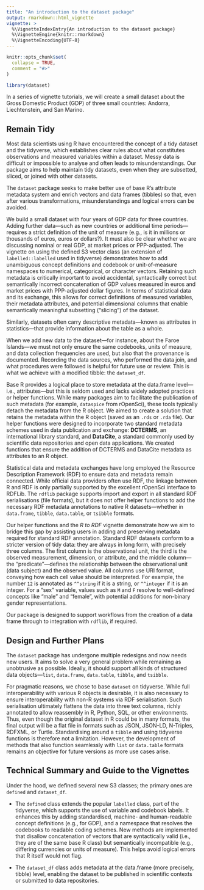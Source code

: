 ```yaml
---
title: "An introduction to the dataset package"
output: rmarkdown::html_vignette
vignette: >
  %\VignetteIndexEntry{An introduction to the dataset package}
  %\VignetteEngine{knitr::rmarkdown}
  %\VignetteEncoding{UTF-8}
---
```


```r
knitr::opts_chunk$set(
  collapse = TRUE,
  comment = "#>"
)
```

```r
library(dataset)
```

In a series of vignette tutorials, we will create a small dataset about the Gross Domestic Product (GDP) of three small countries: Andorra, Liechtenstein, and San Marino.

## Remain Tidy

Most data scientists using R have encountered the concept of a tidy dataset and the tidyverse, which establishes clear rules about what constitutes observations and measured variables within a dataset. Messy data is difficult or impossible to analyse and often leads to misunderstandings. Our package aims to help maintain tidy datasets, even when they are subsetted, sliced, or joined with other datasets.

The `dataset` package seeks to make better use of base R’s attribute metadata system and enrich vectors and data frames (tibbles) so that, even after various transformations, misunderstandings and logical errors can be avoided.

We build a small dataset with four years of GDP data for three countries. Adding further data—such as new countries or additional time periods—requires a strict definition of the unit of measure (e.g., is it in millions or thousands of euros, euros or dollars?). It must also be clear whether we are discussing nominal or real GDP, at market prices or PPP-adjusted. The vignette on using the defined S3 vector class (an extension of `labelled::labelled` used in tidyverse) demonstrates how to add unambiguous concept definitions and codebook or unit-of-measure namespaces to numerical, categorical, or character vectors. Retaining such metadata is critically important to avoid accidental, syntactically correct but semantically incorrect concatenation of GDP values measured in euros and market prices with PPP-adjusted dollar figures. In terms of statistical data and its exchange, this allows for correct definitions of measured variables, their metadata attributes, and potential dimensional columns that enable semantically meaningful subsetting ("slicing") of the dataset.

Similarly, datasets often carry descriptive metadata—known as attributes in statistics—that provide information about the table as a whole.

When we add new data to the dataset—for instance, about the Faroe Islands—we must not only ensure the same codebooks, units of measure, and data collection frequencies are used, but also that the provenance is documented. Recording the data sources, who performed the data join, and what procedures were followed is helpful for future use or review. This is what we achieve with a modified tibble: the `dataset_df`.

Base R provides a logical place to store metadata at the data.frame level—i.e., attributes—but this is seldom used and lacks widely adopted practices or helper functions. While many packages aim to facilitate the publication of such metadata (for example, `dataspice` from rOpenSci), these tools typically detach the metadata from the R object. We aimed to create a solution that retains the metadata within the R object (saved as an `.rds` or `.rda` file). Our helper functions were designed to incorporate two standard metadata schemes used in data publication and exchange: **DCTERMS**, an international library standard, and **DataCite**, a standard commonly used by scientific data repositories and open data applications. We created functions that ensure the addition of DCTERMS and DataCite metadata as attributes to an R object.

Statistical data and metadata exchanges have long employed the Resource Description Framework (RDF) to ensure data and metadata remain connected. While official data providers often use RDF, the linkage between R and RDF is only partially supported by the excellent rOpenSci interface to RDFLib. The `rdflib` package supports import and export in all standard RDF serialisations (file formats), but it does not offer helper functions to add the necessary RDF metadata annotations to native R datasets—whether in `data.frame`, `tibble`, `data.table`, or `tsibble` formats.

Our helper functions and the *R to RDF* vignette demonstrate how we aim to bridge this gap by assisting users in adding and preserving metadata required for standard RDF annotation. Standard RDF datasets conform to a stricter version of tidy data: they are always in long form, with precisely three columns. The first column is the observational unit, the third is the observed measurement, dimension, or attribute, and the middle column—the “predicate”—defines the relationship between the observational unit (data subject) and the observed value. All columns use URI format, conveying how each cell value should be interpreted. For example, the number `12` is annotated as `^^string` if it is a string, or `^^integer` if it is an integer. For a “sex” variable, values such as `M` and `F` resolve to well-defined concepts like “male” and “female”, with potential additions for non-binary gender representations.

Our package is designed to support workflows from the creation of a data frame through to integration with `rdflib`, if required.

## Design and Further Plans

The `dataset` package has undergone multiple redesigns and now needs new users. It aims to solve a very general problem while remaining as unobtrusive as possible. Ideally, it should support all kinds of structured data objects—`list`, `data.frame`, `data.table`, `tibble`, and `tsibble`.

For pragmatic reasons, we chose to base `dataset` on tidyverse. While full interoperability with various R objects is desirable, it is also necessary to ensure interoperability with non-R systems via RDF serialisation. Such serialisation ultimately flattens the data into three text columns, richly annotated to allow reassembly in R, Python, SQL, or other environments. Thus, even though the original dataset in R could be in many formats, the final output will be a flat file in formats such as JSON, JSON-LD, N-Triples, RDFXML, or Turtle. Standardising around a `tibble` and using tidyverse functions is therefore not a limitation. However, the development of methods that also function seamlessly with `list` or `data.table` formats remains an objective for future versions as more use cases arise.

## Technical Summary and Guide to the Vignettes

Under the hood, we defined several new S3 classes; the primary ones are `defined` and `dataset_df`.

-    The `defined` class extends the popular `labelled` class, part of the tidyverse, which supports the use of variable and codebook labels. It enhances this by adding standardised, machine- and human-readable concept definitions (e.g., for GDP), and a namespace that resolves the codebooks to readable coding schemes. New methods are implemented that disallow concatenation of vectors that are syntactically valid (i.e., they are of the same base R class) but semantically incompatible (e.g., differing currencies or units of measure). This helps avoid logical errors that R itself would not flag.

-    The `dataset_df` class adds metadata at the data.frame (more precisely, tibble) level, enabling the dataset to be published in scientific contexts or submitted to data repositories.
